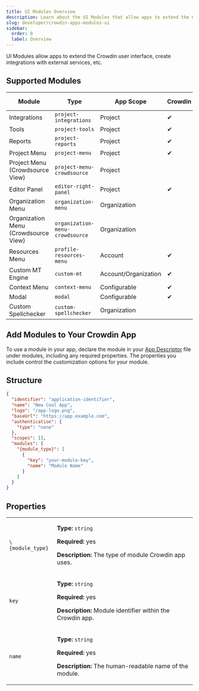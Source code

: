 ```yaml
---
title: UI Modules Overview
description: Learn about the UI Modules that allow apps to extend the Crowdin UI
slug: developer/crowdin-apps-modules-ui
sidebar:
  order: 0
  label: Overview
---
```


UI Modules allow apps to extend the Crowdin user interface, create integrations with external services, etc.

## Supported Modules

<table>
  <thead>
    <tr>
      <th>Module</th>
      <th>Type</th>
      <th>App Scope</th>
      <th>Crowdin</th>
      <th>Crowdin Enterprise</th>
    </tr>
  </thead>
  <tbody>
    <tr>
      <td>Integrations</td>
      <td><code>project-integrations</code></td>
      <td>Project</td>
      <td>&#10004;</td>
      <td>&#10004;</td>
    </tr>
    <tr>
      <td>Tools</td>
      <td><code>project-tools</code></td>
      <td>Project</td>
      <td>&#10004;</td>
      <td>&#10004;</td>
    </tr>   
    <tr>
      <td>Reports</td>
      <td><code>project-reports</code></td>
      <td>Project</td>
      <td>&#10004;</td>
      <td>&#10004;</td>
    </tr>
    <tr>
      <td>Project Menu</td>
      <td><code>project-menu</code></td>
      <td>Project</td>
      <td>&#10004;</td>
      <td>&#10004;</td>
    </tr>     
    <tr>
      <td>Project Menu (Crowdsource View)</td>
      <td><code class="whitespace-nowrap">project-menu-crowdsource</code></td>
      <td>Project</td>
      <td>&nbsp;</td>
      <td>&#10004;</td>
    </tr>
    <tr>
      <td>Editor Panel</td>
      <td><code>editor-right-panel</code></td>
      <td>Project</td>
      <td>&#10004;</td>
      <td>&#10004;</td>
    </tr>
    <tr>
      <td>Organization Menu</td>
      <td><code>organization-menu</code></td>
      <td>Organization</td>
      <td>&nbsp;</td>
      <td>&#10004;</td>
    </tr>
    <tr>
      <td>Organization Menu (Crowdsource View)</td>
      <td><code>organization-menu-crowdsource</code></td>
      <td>Organization</td>
      <td>&nbsp;</td>
      <td>&#10004;</td>
    </tr>
    <tr>
      <td>Resources Menu</td>
      <td><code>profile-resources-menu</code></td>
      <td>Account</td>
      <td>&#10004;</td>
      <td>&nbsp;</td>
    </tr> 
    <tr>
      <td>Custom MT Engine</td>
      <td><code>custom-mt</code></td>
      <td>Account/Organization</td>
      <td>&#10004;</td>
      <td>&#10004;</td>
    </tr>   
    <tr>
      <td>Context Menu</td>
      <td><code>context-menu</code></td>
      <td>Configurable</td>
      <td>&#10004;</td>
      <td>&#10004;</td>
    </tr>    
    <tr>
      <td>Modal</td>
      <td><code>modal</code></td>
      <td>Configurable</td>
      <td>&#10004;</td>
      <td>&#10004;</td>
    </tr>
    <tr>
      <td>Custom Spellchecker</td>
      <td><code>custom-spellchecker</code></td>
      <td>Organization</td>
      <td>&nbsp;</td>
      <td>&#10004;</td>
    </tr>            
  </tbody>
</table>

## Add Modules to Your Crowdin App

To use a module in your app, declare the module in your [App Descriptor](/developer/crowdin-apps-app-descriptor) file under modules, including any required properties. The properties you include control the customization options for your module.

## Structure

```json title="manifest.json" {10-17}
{
  "identifier": "application-identifier",
  "name": "New Cool App",
  "logo": "/app-logo.png",
  "baseUrl": "https://app.example.com",
  "authentication": {
    "type": "none"
  },
  "scopes": [],
  "modules": {
    "{module_type}": [
      {
        "key": "your-module-key",
        "name": "Module Name"
      }
    ]
  }
}
```

## Properties

<table>
  <tbody>
    <tr>
      <td><code>\{module_type}</code></td>
      <td>
        <p><strong>Type:</strong> <code>string</code></p>
        <p><strong>Required:</strong> yes</p>
        <p><strong>Description:</strong> The type of module Crowdin app uses.</p>
      </td>
    </tr>
    <tr>
      <td><code>key</code></td>
      <td>
        <p><strong>Type:</strong> <code>string</code></p>
        <p><strong>Required:</strong> yes</p>
        <p><strong>Description:</strong> Module identifier within the Crowdin app.</p>
      </td>
    </tr>
    <tr>
      <td><code>name</code></td>
      <td>
        <p><strong>Type:</strong> <code>string</code></p>
        <p><strong>Required:</strong> yes</p>
        <p><strong>Description:</strong> The human-readable name of the module.</p>
      </td>
    </tr>
  </tbody>
</table>
